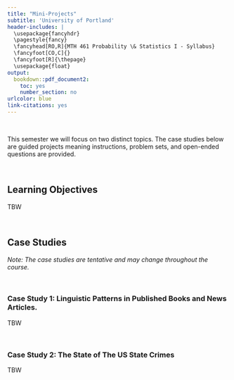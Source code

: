 ```yaml
---
title: "Mini-Projects"
subtitle: 'University of Portland'
header-includes: |
  \usepackage{fancyhdr}
  \pagestyle{fancy}
  \fancyhead[RO,R]{MTH 461 Probability \& Statistics I - Syllabus}
  \fancyfoot[CO,C]{}
  \fancyfoot[R]{\thepage}
  \usepackage{float}
output:
  bookdown::pdf_document2:
    toc: yes
    number_section: no
urlcolor: blue
link-citations: yes
---
```


<br>

This semester we will focus on two distinct topics. The case studies below are guided projects meaning instructions, problem sets, and open-ended questions are provided.

<br>

## **Learning Objectives**

TBW

<br>

## **Case Studies**

*Note: The case studies are tentative and may change throughout the course.*

<br>

### Case Study 1: Linguistic Patterns in Published Books and News Articles.

TBW

<br>

### Case Study 2: The State of The US State Crimes

TBW

<br>

